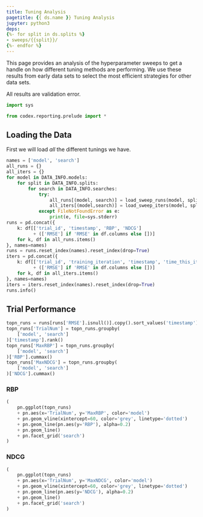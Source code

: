 ```yaml
---
title: Tuning Analysis
pagetitle: {{ ds.name }} Tuning Analysis
jupyter: python3
deps:
{%- for split in ds.splits %}
- sweeps/{{split}}/
{%- endfor %}
---
```


This page provides an analysis of the hyperparameter sweeps to get a handle on
how different tuning methods are performing.  We use these results from early
data sets to select the most efficient strategies for other data sets.

All results are validation error.

```python
import sys

from codex.reporting.prelude import *
```

## Loading the Data

First we will load _all_ the different tunings we have.

```python
names = ['model', 'search']
all_runs = {}
all_iters = {}
for model in DATA_INFO.models:
    for split in DATA_INFO.splits:
        for search in DATA_INFO.searches:
            try:
                all_runs[(model, search)] = load_sweep_runs(model, split=split, method=search)
                all_iters[(model,search)] = load_sweep_iters(model, split=split, method=search)
            except FileNotFoundError as e:
                print(e, file=sys.stderr)
runs = pd.concat({
    k: df[['trial_id', 'timestamp', 'RBP', 'NDCG']
          + (['RMSE'] if 'RMSE' in df.columns else [])]
    for k, df in all_runs.items()
}, names=names)
runs = runs.reset_index(names).reset_index(drop=True)
iters = pd.concat({
    k: df[['trial_id', 'training_iteration', 'timestamp', 'time_this_iter_s', 'RBP', 'NDCG']
          + (['RMSE'] if 'RMSE' in df.columns else [])]
    for k, df in all_iters.items()
}, names=names)
iters = iters.reset_index(names).reset_index(drop=True)
runs.info()
```

## Trial Performance

```python
topn_runs = runs[runs['RMSE'].isnull()].copy().sort_values('timestamp')
topn_runs['TrialNum'] = topn_runs.groupby(
    ['model', 'search']
)['timestamp'].rank()
topn_runs['MaxRBP'] = topn_runs.groupby(
    ['model', 'search']
)['RBP'].cummax()
topn_runs['MaxNDCG'] = topn_runs.groupby(
    ['model', 'search']
)['NDCG'].cummax()
```

::: {.panel-tabset}

### RBP

```python
(
    pn.ggplot(topn_runs)
    + pn.aes(x='TrialNum', y='MaxRBP', color='model')
    + pn.geom_vline(xintercept=60, color='grey', linetype='dotted')
    + pn.geom_line(pn.aes(y='RBP'), alpha=0.2)
    + pn.geom_line()
    + pn.facet_grid('search')
)
```

### NDCG


```python
(
    pn.ggplot(topn_runs)
    + pn.aes(x='TrialNum', y='MaxNDCG', color='model')
    + pn.geom_vline(xintercept=60, color='grey', linetype='dotted')
    + pn.geom_line(pn.aes(y='NDCG'), alpha=0.2)
    + pn.geom_line()
    + pn.facet_grid('search')
)
```

:::
